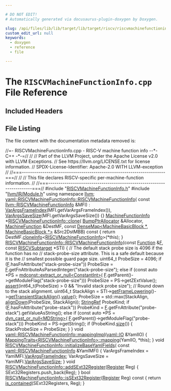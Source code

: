 ```yaml
---

# DO NOT EDIT!
# Automatically generated via docusaurus-plugin-doxygen by Doxygen.

slug: /api/files/lib/lib/target/lib/target/riscv/riscvmachinefunctioninfo-cpp
custom_edit_url: null
keywords:
  - doxygen
  - reference
  - file

---
```





# The `RISCVMachineFunctionInfo.cpp` File Reference

<DoxygenPage pluginConfig={pluginConfig}>



## Included Headers

<IncludesList>
<IncludesListItem
  filePath="RISCVMachineFunctionInfo.h"
  permalink="/docs/api/files/lib/lib/target/lib/target/riscv/riscvmachinefunctioninfo-h"
  isLocal="true" />
<IncludesListItem
  filePath="llvm/IR/Module.h"
  permalink="/docs/api/files/include/include/llvm/include/llvm/ir/module-h"
  isLocal="true" />
</IncludesList>


## File Listing

The file content with the documentation metadata removed is:

<ProgramListing>

<Link id="l00001" /><CodeLine lineNumber="1"><span class="doxyHighlightComment">//=- RISCVMachineFunctionInfo.cpp - RISC-V machine function info --&#42;- C++ -&#42;-=//</span></CodeLine>
<Link id="l00002" /><CodeLine lineNumber="2"><span class="doxyHighlightComment">//</span></CodeLine>
<Link id="l00003" /><CodeLine lineNumber="3"><span class="doxyHighlightComment">// Part of the LLVM Project, under the Apache License v2.0 with LLVM Exceptions.</span></CodeLine>
<Link id="l00004" /><CodeLine lineNumber="4"><span class="doxyHighlightComment">// See https://llvm.org/LICENSE.txt for license information.</span></CodeLine>
<Link id="l00005" /><CodeLine lineNumber="5"><span class="doxyHighlightComment">// SPDX-License-Identifier: Apache-2.0 WITH LLVM-exception</span></CodeLine>
<Link id="l00006" /><CodeLine lineNumber="6"><span class="doxyHighlightComment">//</span></CodeLine>
<Link id="l00007" /><CodeLine lineNumber="7"><span class="doxyHighlightComment">//===----------------------------------------------------------------------===//</span></CodeLine>
<Link id="l00008" /><CodeLine lineNumber="8"><span class="doxyHighlightComment">//</span></CodeLine>
<Link id="l00009" /><CodeLine lineNumber="9"><span class="doxyHighlightComment">// This file declares RISCV-specific per-machine-function information.</span></CodeLine>
<Link id="l00010" /><CodeLine lineNumber="10"><span class="doxyHighlightComment">//</span></CodeLine>
<Link id="l00011" /><CodeLine lineNumber="11"><span class="doxyHighlightComment">//===----------------------------------------------------------------------===//</span></CodeLine>
<Link id="l00012" /><CodeLine lineNumber="12"></CodeLine>
<Link id="l00013" /><CodeLine lineNumber="13"><span class="doxyHighlightPreprocessor">#include &quot;<a href="/docs/api/files/lib/lib/target/lib/target/riscv/riscvmachinefunctioninfo-h">RISCVMachineFunctionInfo.h</a>&quot;</span></CodeLine>
<Link id="l00014" /><CodeLine lineNumber="14"><span class="doxyHighlightPreprocessor">#include &quot;<a href="/docs/api/files/include/include/llvm/include/llvm/ir/module-h">llvm/IR/Module.h</a>&quot;</span></CodeLine>
<Link id="l00015" /><CodeLine lineNumber="15"></CodeLine>
<Link id="l00016" /><CodeLine lineNumber="16"><span class="doxyHighlightKeyword">using namespace </span><span class="doxyHighlight"><a href="/docs/api/namespaces/llvm">llvm</a>;</span></CodeLine>
<Link id="l00017" /><CodeLine lineNumber="17"></CodeLine>
<Link id="l00018" /><CodeLine lineNumber="18" lineLink="/docs/api/structs/llvm/yaml/riscvmachinefunctioninfo/#a44bbe72fbfe00606861407cda1a2da40"><span class="doxyHighlight"><a href="/docs/api/structs/llvm/yaml/riscvmachinefunctioninfo/#ab91c76cbeb0be118a77737977319be42">yaml::RISCVMachineFunctionInfo::RISCVMachineFunctionInfo</a>(</span></CodeLine>
<Link id="l00019" /><CodeLine lineNumber="19"><span class="doxyHighlight">    </span><span class="doxyHighlightKeyword">const</span><span class="doxyHighlight"> <a href="/docs/api/classes/llvm/riscvmachinefunctioninfo">llvm::RISCVMachineFunctionInfo</a> &amp;MFI)</span></CodeLine>
<Link id="l00020" /><CodeLine lineNumber="20"><span class="doxyHighlight">    : <a href="/docs/api/structs/llvm/yaml/riscvmachinefunctioninfo/#a1d4248561c3564de11d53230dfd6d64c">VarArgsFrameIndex</a>(MFI.getVarArgsFrameIndex()),</span></CodeLine>
<Link id="l00021" /><CodeLine lineNumber="21"><span class="doxyHighlight">      <a href="/docs/api/structs/llvm/yaml/riscvmachinefunctioninfo/#a0f8692d84b4854dc2ad732823aeb1a47">VarArgsSaveSize</a>(MFI.getVarArgsSaveSize()) &#123;&#125;</span></CodeLine>
<Link id="l00022" /><CodeLine lineNumber="22"></CodeLine>
<Link id="l00023" /><CodeLine lineNumber="23" lineLink="/docs/api/classes/llvm/riscvmachinefunctioninfo/#a5333cd91323733cf9779db5d7191902e"><span class="doxyHighlight"><a href="/docs/api/structs/llvm/machinefunctioninfo">MachineFunctionInfo</a> &#42;<a href="/docs/api/classes/llvm/riscvmachinefunctioninfo/#a5333cd91323733cf9779db5d7191902e">RISCVMachineFunctionInfo::clone</a>(</span></CodeLine>
<Link id="l00024" /><CodeLine lineNumber="24"><span class="doxyHighlight">    <a href="/docs/api/namespaces/llvm/#a8e612822d4ba7bb36c9c79582a567108">BumpPtrAllocator</a> &amp;Allocator, <a href="/docs/api/classes/llvm/machinefunction">MachineFunction</a> &amp;DestMF,</span></CodeLine>
<Link id="l00025" /><CodeLine lineNumber="25"><span class="doxyHighlight">    </span><span class="doxyHighlightKeyword">const</span><span class="doxyHighlight"> <a href="/docs/api/classes/llvm/densemap">DenseMap&lt;MachineBasicBlock &#42;, MachineBasicBlock &#42;&gt;</a> &amp;Src2DstMBB)</span></CodeLine>
<Link id="l00026" /><CodeLine lineNumber="26"><span class="doxyHighlightKeyword">    const </span><span class="doxyHighlight">&#123;</span></CodeLine>
<Link id="l00027" /><CodeLine lineNumber="27"><span class="doxyHighlight">  </span><span class="doxyHighlightKeywordFlow">return</span><span class="doxyHighlight"> DestMF.<a href="/docs/api/classes/llvm/machinefunction/#ac31b21febeefe69aaddea3541dae45e1">cloneInfo</a>&lt;<a href="/docs/api/classes/llvm/riscvmachinefunctioninfo/#a7a4a4089f8f04bc4d76b68399bdb6099">RISCVMachineFunctionInfo</a>&gt;(&#42;this);</span></CodeLine>
<Link id="l00028" /><CodeLine lineNumber="28"><span class="doxyHighlight">&#125;</span></CodeLine>
<Link id="l00029" /><CodeLine lineNumber="29"></CodeLine>
<Link id="l00030" /><CodeLine lineNumber="30" lineLink="/docs/api/classes/llvm/riscvmachinefunctioninfo/#a7a4a4089f8f04bc4d76b68399bdb6099"><span class="doxyHighlight"><a href="/docs/api/structs/llvm/yaml/riscvmachinefunctioninfo/#ab91c76cbeb0be118a77737977319be42">RISCVMachineFunctionInfo::RISCVMachineFunctionInfo</a>(</span><span class="doxyHighlightKeyword">const</span><span class="doxyHighlight"> <a href="/docs/api/classes/llvm/function">Function</a> &amp;<a href="/docs/api/files/lib/lib/support/md5-cpp/#a96d73bbd7af15cb1fc38c3f4a3bd82e9">F</a>,</span></CodeLine>
<Link id="l00031" /><CodeLine lineNumber="31"><span class="doxyHighlight">                                                   </span><span class="doxyHighlightKeyword">const</span><span class="doxyHighlight"> <a href="/docs/api/classes/llvm/riscvsubtarget">RISCVSubtarget</a> &#42;STI) &#123;</span></CodeLine>
<Link id="l00032" /><CodeLine lineNumber="32"></CodeLine>
<Link id="l00033" /><CodeLine lineNumber="33"><span class="doxyHighlight">  </span><span class="doxyHighlightComment">// The default stack probe size is 4096 if the function has no</span></CodeLine>
<Link id="l00034" /><CodeLine lineNumber="34"><span class="doxyHighlight">  </span><span class="doxyHighlightComment">// stack-probe-size attribute. This is a safe default because it is the</span></CodeLine>
<Link id="l00035" /><CodeLine lineNumber="35"><span class="doxyHighlight">  </span><span class="doxyHighlightComment">// smallest possible guard page size.</span></CodeLine>
<Link id="l00036" /><CodeLine lineNumber="36"><span class="doxyHighlight">  uint64&#95;t ProbeSize = 4096;</span></CodeLine>
<Link id="l00037" /><CodeLine lineNumber="37"><span class="doxyHighlight">  </span><span class="doxyHighlightKeywordFlow">if</span><span class="doxyHighlight"> (<a href="/docs/api/files/lib/lib/support/md5-cpp/#a96d73bbd7af15cb1fc38c3f4a3bd82e9">F</a>.hasFnAttribute(</span><span class="doxyHighlightStringLiteral">&quot;stack-probe-size&quot;</span><span class="doxyHighlight">))</span></CodeLine>
<Link id="l00038" /><CodeLine lineNumber="38"><span class="doxyHighlight">    ProbeSize = <a href="/docs/api/files/lib/lib/support/md5-cpp/#a96d73bbd7af15cb1fc38c3f4a3bd82e9">F</a>.getFnAttributeAsParsedInteger(</span><span class="doxyHighlightStringLiteral">&quot;stack-probe-size&quot;</span><span class="doxyHighlight">);</span></CodeLine>
<Link id="l00039" /><CodeLine lineNumber="39"><span class="doxyHighlight">  </span><span class="doxyHighlightKeywordFlow">else</span><span class="doxyHighlight"> </span><span class="doxyHighlightKeywordFlow">if</span><span class="doxyHighlight"> (</span><span class="doxyHighlightKeyword">const</span><span class="doxyHighlight"> </span><span class="doxyHighlightKeyword">auto</span><span class="doxyHighlight"> &#42;PS = <a href="/docs/api/namespaces/llvm/mdconst/#a86397deb1d9d25f7a17ce22c4d66482f">mdconst::extract&#95;or&#95;null&lt;ConstantInt&gt;</a>(</span></CodeLine>
<Link id="l00040" /><CodeLine lineNumber="40"><span class="doxyHighlight">               <a href="/docs/api/files/lib/lib/support/md5-cpp/#a96d73bbd7af15cb1fc38c3f4a3bd82e9">F</a>.getParent()-&gt;getModuleFlag(</span><span class="doxyHighlightStringLiteral">&quot;stack-probe-size&quot;</span><span class="doxyHighlight">)))</span></CodeLine>
<Link id="l00041" /><CodeLine lineNumber="41"><span class="doxyHighlight">    ProbeSize = PS-&gt;getZExtValue();</span></CodeLine>
<Link id="l00042" /><CodeLine lineNumber="42"><span class="doxyHighlight">  <a href="/docs/api/files/lib/lib/target/lib/target/amdgpu/silowercontrolflow-cpp/#a4868c5d81c5ccc98c47aeab6244346a0">assert</a>(int64&#95;t(ProbeSize) &gt; 0 &amp;&amp; </span><span class="doxyHighlightStringLiteral">&quot;Invalid stack probe size&quot;</span><span class="doxyHighlight">);</span></CodeLine>
<Link id="l00043" /><CodeLine lineNumber="43"></CodeLine>
<Link id="l00044" /><CodeLine lineNumber="44"><span class="doxyHighlight">  </span><span class="doxyHighlightComment">// Round down to the stack alignment.</span></CodeLine>
<Link id="l00045" /><CodeLine lineNumber="45"><span class="doxyHighlight">  uint64&#95;t StackAlign =</span></CodeLine>
<Link id="l00046" /><CodeLine lineNumber="46"><span class="doxyHighlight">      STI-&gt;<a href="/docs/api/classes/llvm/riscvsubtarget/#afa43f5cea68a67fa22f1e814f604748d">getFrameLowering</a>()-&gt;<a href="/docs/api/classes/llvm/targetframelowering/#a258e7041d4a768f291a4023db2b898b5">getTransientStackAlign</a>().<a href="/docs/api/structs/llvm/align/#a80735739b49cf97a491922c8f9af2cc1">value</a>();</span></CodeLine>
<Link id="l00047" /><CodeLine lineNumber="47"><span class="doxyHighlight">  ProbeSize = std::max(StackAlign, <a href="/docs/api/namespaces/llvm/#a41896492f62ee8d25cf8aaad70bd88aa">alignDown</a>(ProbeSize, StackAlign));</span></CodeLine>
<Link id="l00048" /><CodeLine lineNumber="48"><span class="doxyHighlight">  <a href="/docs/api/classes/llvm/stringref">StringRef</a> ProbeKind;</span></CodeLine>
<Link id="l00049" /><CodeLine lineNumber="49"><span class="doxyHighlight">  </span><span class="doxyHighlightKeywordFlow">if</span><span class="doxyHighlight"> (<a href="/docs/api/files/lib/lib/support/md5-cpp/#a96d73bbd7af15cb1fc38c3f4a3bd82e9">F</a>.hasFnAttribute(</span><span class="doxyHighlightStringLiteral">&quot;probe-stack&quot;</span><span class="doxyHighlight">))</span></CodeLine>
<Link id="l00050" /><CodeLine lineNumber="50"><span class="doxyHighlight">    ProbeKind = <a href="/docs/api/files/lib/lib/support/md5-cpp/#a96d73bbd7af15cb1fc38c3f4a3bd82e9">F</a>.getFnAttribute(</span><span class="doxyHighlightStringLiteral">&quot;probe-stack&quot;</span><span class="doxyHighlight">).getValueAsString();</span></CodeLine>
<Link id="l00051" /><CodeLine lineNumber="51"><span class="doxyHighlight">  </span><span class="doxyHighlightKeywordFlow">else</span><span class="doxyHighlight"> </span><span class="doxyHighlightKeywordFlow">if</span><span class="doxyHighlight"> (</span><span class="doxyHighlightKeyword">const</span><span class="doxyHighlight"> </span><span class="doxyHighlightKeyword">auto</span><span class="doxyHighlight"> &#42;PS = <a href="/docs/api/namespaces/llvm/#a5f6182886dc2f96c204299e92c1565d5">dyn&#95;cast&#95;or&#95;null&lt;MDString&gt;</a>(</span></CodeLine>
<Link id="l00052" /><CodeLine lineNumber="52"><span class="doxyHighlight">               <a href="/docs/api/files/lib/lib/support/md5-cpp/#a96d73bbd7af15cb1fc38c3f4a3bd82e9">F</a>.getParent()-&gt;getModuleFlag(</span><span class="doxyHighlightStringLiteral">&quot;probe-stack&quot;</span><span class="doxyHighlight">)))</span></CodeLine>
<Link id="l00053" /><CodeLine lineNumber="53"><span class="doxyHighlight">    ProbeKind = PS-&gt;getString();</span></CodeLine>
<Link id="l00054" /><CodeLine lineNumber="54"><span class="doxyHighlight">  </span><span class="doxyHighlightKeywordFlow">if</span><span class="doxyHighlight"> (ProbeKind.<a href="/docs/api/classes/llvm/stringref/#a5db9240c74644c67759dd0f901fc3c7d">size</a>()) &#123;</span></CodeLine>
<Link id="l00055" /><CodeLine lineNumber="55"><span class="doxyHighlight">    StackProbeSize = ProbeSize;</span></CodeLine>
<Link id="l00056" /><CodeLine lineNumber="56"><span class="doxyHighlight">  &#125;</span></CodeLine>
<Link id="l00057" /><CodeLine lineNumber="57"><span class="doxyHighlight">&#125;</span></CodeLine>
<Link id="l00058" /><CodeLine lineNumber="58"></CodeLine>
<Link id="l00059" /><CodeLine lineNumber="59" lineLink="/docs/api/structs/llvm/yaml/riscvmachinefunctioninfo/#a31357b9806d2616a707d7be790dad731"><span class="doxyHighlightKeywordType">void</span><span class="doxyHighlight"> <a href="/docs/api/structs/llvm/yaml/riscvmachinefunctioninfo/#a31357b9806d2616a707d7be790dad731">yaml::RISCVMachineFunctionInfo::mappingImpl</a>(<a href="/docs/api/classes/llvm/yaml/io">yaml::IO</a> &amp;YamlIO) &#123;</span></CodeLine>
<Link id="l00060" /><CodeLine lineNumber="60"><span class="doxyHighlight">  <a href="/docs/api/structs/llvm/yaml/mappingtraits">MappingTraits&lt;RISCVMachineFunctionInfo&gt;::mapping</a>(YamlIO, &#42;</span><span class="doxyHighlightKeyword">this</span><span class="doxyHighlight">);</span></CodeLine>
<Link id="l00061" /><CodeLine lineNumber="61"><span class="doxyHighlight">&#125;</span></CodeLine>
<Link id="l00062" /><CodeLine lineNumber="62"></CodeLine>
<Link id="l00063" /><CodeLine lineNumber="63" lineLink="/docs/api/classes/llvm/riscvmachinefunctioninfo/#a27f65760efa3a55d03ca52430b37c870"><span class="doxyHighlightKeywordType">void</span><span class="doxyHighlight"> <a href="/docs/api/classes/llvm/riscvmachinefunctioninfo/#a27f65760efa3a55d03ca52430b37c870">RISCVMachineFunctionInfo::initializeBaseYamlFields</a>(</span></CodeLine>
<Link id="l00064" /><CodeLine lineNumber="64"><span class="doxyHighlight">    </span><span class="doxyHighlightKeyword">const</span><span class="doxyHighlight"> <a href="/docs/api/structs/llvm/yaml/riscvmachinefunctioninfo">yaml::RISCVMachineFunctionInfo</a> &amp;YamlMFI) &#123;</span></CodeLine>
<Link id="l00065" /><CodeLine lineNumber="65"><span class="doxyHighlight">  VarArgsFrameIndex = YamlMFI.<a href="/docs/api/structs/llvm/yaml/riscvmachinefunctioninfo/#a1d4248561c3564de11d53230dfd6d64c">VarArgsFrameIndex</a>;</span></CodeLine>
<Link id="l00066" /><CodeLine lineNumber="66"><span class="doxyHighlight">  VarArgsSaveSize = YamlMFI.<a href="/docs/api/structs/llvm/yaml/riscvmachinefunctioninfo/#a0f8692d84b4854dc2ad732823aeb1a47">VarArgsSaveSize</a>;</span></CodeLine>
<Link id="l00067" /><CodeLine lineNumber="67"><span class="doxyHighlight">&#125;</span></CodeLine>
<Link id="l00068" /><CodeLine lineNumber="68"></CodeLine>
<Link id="l00069" /><CodeLine lineNumber="69" lineLink="/docs/api/classes/llvm/riscvmachinefunctioninfo/#ada92fd24ba74ff9a4acafbaf2d957b59"><span class="doxyHighlightKeywordType">void</span><span class="doxyHighlight"> <a href="/docs/api/classes/llvm/riscvmachinefunctioninfo/#ada92fd24ba74ff9a4acafbaf2d957b59">RISCVMachineFunctionInfo::addSExt32Register</a>(<a href="/docs/api/classes/llvm/register">Register</a> Reg) &#123;</span></CodeLine>
<Link id="l00070" /><CodeLine lineNumber="70"><span class="doxyHighlight">  SExt32Registers.push&#95;back(Reg);</span></CodeLine>
<Link id="l00071" /><CodeLine lineNumber="71"><span class="doxyHighlight">&#125;</span></CodeLine>
<Link id="l00072" /><CodeLine lineNumber="72"></CodeLine>
<Link id="l00073" /><CodeLine lineNumber="73" lineLink="/docs/api/classes/llvm/riscvmachinefunctioninfo/#a48a3f03134016b655e512bf375196c06"><span class="doxyHighlightKeywordType">bool</span><span class="doxyHighlight"> <a href="/docs/api/classes/llvm/riscvmachinefunctioninfo/#a48a3f03134016b655e512bf375196c06">RISCVMachineFunctionInfo::isSExt32Register</a>(<a href="/docs/api/classes/llvm/register">Register</a> Reg)</span><span class="doxyHighlightKeyword"> const </span><span class="doxyHighlight">&#123;</span></CodeLine>
<Link id="l00074" /><CodeLine lineNumber="74"><span class="doxyHighlight">  </span><span class="doxyHighlightKeywordFlow">return</span><span class="doxyHighlight"> <a href="/docs/api/namespaces/llvm/#acd1cd968cb420c82d70926920fcdc7d7">is&#95;contained</a>(SExt32Registers, Reg);</span></CodeLine>
<Link id="l00075" /><CodeLine lineNumber="75"><span class="doxyHighlight">&#125;</span></CodeLine>

</ProgramListing>


</DoxygenPage>
